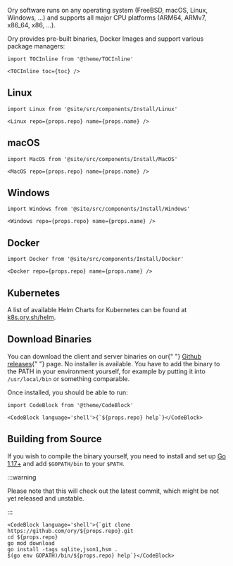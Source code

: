 Ory software runs on any operating system (FreeBSD, macOS, Linux, Windows, ...)
and supports all major CPU platforms (ARM64, ARMv7, x86_64, x86, ...).

Ory provides pre-built binaries, Docker Images and support various package
managers:

```mdx-code-block
import TOCInline from '@theme/TOCInline'

<TOCInline toc={toc} />
```

## Linux

```mdx-code-block
import Linux from '@site/src/components/Install/Linux'

<Linux repo={props.repo} name={props.name} />
```

## macOS

```mdx-code-block
import MacOS from '@site/src/components/Install/MacOS'

<MacOS repo={props.repo} name={props.name} />
```

## Windows

```mdx-code-block
import Windows from '@site/src/components/Install/Windows'

<Windows repo={props.repo} name={props.name} />
```

## Docker

```mdx-code-block
import Docker from '@site/src/components/Install/Docker'

<Docker repo={props.repo} name={props.name} />
```

## Kubernetes

A list of available Helm Charts for Kubernetes can be found at
[k8s.ory.sh/helm](https://k8s.ory.sh/helm/).

## Download Binaries

<p>
  You can download the client and server binaries on our{" "}
  <a href={`https://github.com/ory/${props.repo}/releases`}>Github releases</a>{" "}
  page. No installer is available. You have to add the binary to the PATH in
  your environment yourself, for example by putting it into
  <code>/usr/local/bin</code> or something comparable.
</p>

Once installed, you should be able to run:

```mdx-code-block
import CodeBlock from '@theme/CodeBlock'

<CodeBlock language='shell'>{`${props.repo} help`}</CodeBlock>
```

## Building from Source

If you wish to compile the binary yourself, you need to install and set up
[Go 1.17+](https://golang.org/) and add `$GOPATH/bin` to your `$PATH`.

:::warning

Please note that this will check out the latest commit, which might be not yet
released and unstable.

:::

```mdx-code-block
<CodeBlock language='shell'>{`git clone https://github.com/ory/${props.repo}.git
cd ${props.repo}
go mod download
go install -tags sqlite,json1,hsm .
$(go env GOPATH)/bin/${props.repo} help`}</CodeBlock>
```
